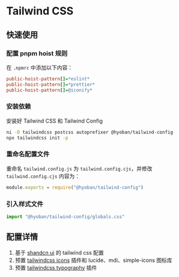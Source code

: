 
# Tailwind CSS

## 快速使用

<Steps>

### 配置 pnpm hoist 规则

在 `.npmrc` 中添加以下内容：

```ini
public-hoist-pattern[]=*eslint*
public-hoist-pattern[]=*prettier*
public-hoist-pattern[]=@iconify*
```

### 安装依赖

安装好 Tailwind CSS 和 Tailwind Config

```bash
ni -D tailwindcss postcss autoprefixer @hyoban/tailwind-config
npx tailwindcss init -p
```

### 重命名配置文件

重命名 `tailwind.config.js` 为 `tailwind.config.cjs`，并修改 `tailwind.config.cjs` 内容为：

```js filename="tailwind.config.cjs"
module.exports = require("@hyoban/tailwind-config")
```

### 引入样式文件

```js
import "@hyoban/tailwind-config/globals.css"
```

</Steps>

## 配置详情

1. 基于 [shandcn ui](https://ui.shadcn.com) 的 tailwind css 配置
1. 预置 [tailwindcss icons](https://github.com/egoist/tailwindcss-icons) 插件和 lucide、mdi、simple-icons 图标库
1. 预置 [tailwindcss typography](https://tailwindcss.com/docs/typography-plugin) 插件
